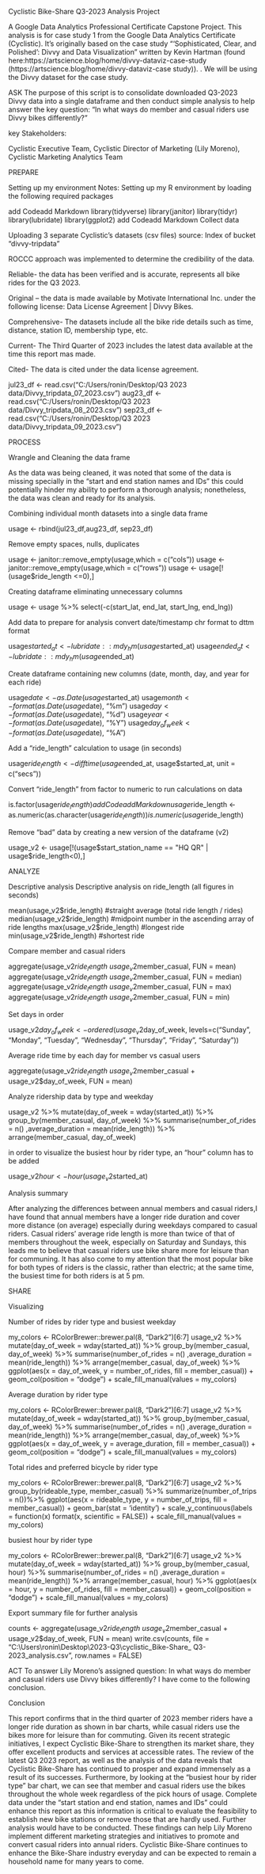 Cyclistic Bike-Share Q3-2023 Analysis Project

A Google Data Analytics Professional Certificate Capstone Project. This analysis is for case study 1 from the Google Data Analytics Certificate (Cyclistic). It’s originally based on the case study “‘Sophisticated, Clear, and Polished’: Divvy and Data Visualization” written by Kevin Hartman (found here:https://artscience.blog/home/divvy-dataviz-case-study (https://artscience.blog/home/divvy-dataviz-case study)). . We will be using the Divvy dataset for the case study.

ASK
The purpose of this script is to consolidate downloaded Q3-2023 Divvy data into a single dataframe and then conduct simple analysis to help answer the key question: “In what ways do member and casual riders use Divvy bikes differently?”

key Stakeholders:

Cyclistic Executive Team, Cyclistic Director of Marketing (Lily Moreno), Cyclistic Marketing Analytics Team

PREPARE

Setting up my environment Notes: Setting up my R environment by loading the following required packages

add Codeadd Markdown
library(tidyverse)
library(janitor)
library(tidyr)
library(lubridate) 
library(ggplot2)
add Codeadd Markdown
Collect data

Uploading 3 separate Cyclistic’s datasets (csv files) source: Index of bucket "divvy-tripdata"

ROCCC approach was implemented to determine the credibility of the data.

Reliable- the data has been verified and is accurate, represents all bike rides for the Q3 2023.

Original – the data is made available by Motivate International Inc. under the following license: Data License Agreement | Divvy Bikes.

Comprehensive- The datasets include all the bike ride details such as time, distance, station ID, membership type, etc.

Current- The Third Quarter of 2023 includes the latest data available at the time this report mas made.

Cited- The data is cited under the data license agreement.

jul23_df <- read.csv("C:/Users/ronin/Desktop/Q3 2023 data/Divvy_tripdata_07_2023.csv")
aug23_df <- read.csv("C:/Users/ronin/Desktop/Q3 2023 data/Divvy_tripdata_08_2023.csv")
sep23_df <- read.csv("C:/Users/ronin/Desktop/Q3 2023 data/Divvy_tripdata_09_2023.csv")

PROCESS

Wrangle and Cleaning the data frame

As the data was being cleaned, it was noted that some of the data is missing specially in the “start and end station names and IDs” this could potentially hinder my ability to perform a thorough analysis; nonetheless, the data was clean and ready for its analysis.

Combining individual month datasets into a single data frame

usage <- rbind(jul23_df,aug23_df, sep23_df)

Remove empty spaces, nulls, duplicates

usage <- janitor::remove_empty(usage,which = c("cols"))
usage <- janitor::remove_empty(usage,which = c("rows"))
usage <- usage[!(usage$ride_length <=0),] 

Creating dataframe eliminating unnecessary columns

usage <- usage %>% 
select(-c(start_lat, end_lat, start_lng, end_lng))

Add data to prepare for analysis convert date/timestamp chr format to dttm format

usage$started_at <- lubridate::mdy_hm(usage$started_at) 
usage$ended_at <- lubridate::mdy_hm(usage$ended_at)

Create dataframe containing new columns (date, month, day, and year for each ride)

usage$date <- as.Date(usage$started_at)
usage$month <- format(as.Date(usage$date), "%m")
usage$day <- format(as.Date(usage$date), "%d")
usage$year <- format(as.Date(usage$date), "%Y")
usage$day_of_week <- format(as.Date(usage$date), "%A")

Add a “ride_length” calculation to usage (in seconds)

usage$ride_length <- difftime(usage$ended_at, usage$started_at, unit = c("secs"))

Convert “ride_length” from factor to numeric to run calculations on data

is.factor(usage$ride_length)
add Codeadd Markdown
usage$ride_length <- as.numeric(as.character(usage$ride_length))
is.numeric(usage$ride_length)

Remove “bad” data by creating a new version of the dataframe (v2)

usage_v2 <- usage[!(usage$start_station_name == "HQ QR" | usage$ride_length<0),]

ANALYZE

Descriptive analysis Descriptive analysis on ride_length (all figures in seconds)

mean(usage_v2$ride_length) #straight average (total ride length / rides)
median(usage_v2$ride_length) #midpoint number in the ascending array of ride lengths
max(usage_v2$ride_length) #longest ride
min(usage_v2$ride_length) #shortest ride

Compare member and casual riders

aggregate(usage_v2$ride_length ~ usage_v2$member_casual, FUN = mean)
aggregate(usage_v2$ride_length ~ usage_v2$member_casual, FUN = median)
aggregate(usage_v2$ride_length ~ usage_v2$member_casual, FUN = max)
aggregate(usage_v2$ride_length ~ usage_v2$member_casual, FUN = min)

Set days in order

usage_v2$day_of_week <- ordered(usage_v2$day_of_week, levels=c("Sunday", "Monday", "Tuesday", "Wednesday", "Thursday", "Friday", "Saturday"))

Average ride time by each day for member vs casual users

aggregate(usage_v2$ride_length ~ usage_v2$member_casual + usage_v2$day_of_week, FUN = mean)

Analyze ridership data by type and weekday

usage_v2 %>% 
 mutate(day_of_week = wday(started_at)) %>% 
 group_by(member_casual, day_of_week) %>%
 summarise(number_of_rides = n()
 ,average_duration = mean(ride_length)) %>% 
 arrange(member_casual, day_of_week)

in order to visualize the busiest hour by rider type, an "hour" column has to be added

usage_v2$hour <- hour(usage_v2$started_at)

Analysis summary

After analyzing the differences between annual members and casual riders,I have found that annual members have a longer
ride duration and cover more distance (on average) especially during weekdays compared to casual riders. Casual riders’
average ride length is more than twice of that of members throughout the week, especially on Saturday and Sundays,
this leads me to believe that casual riders use bike share more for leisure than for communing. 
It has also come to my attention that the most popular bike for both types of riders is the classic, rather than electric; 
at the same time, the busiest time for both riders is at 5 pm.

SHARE

Visualizing

Number of rides by rider type and busiest weekday

my_colors <- RColorBrewer::brewer.pal(8, "Dark2")[6:7]
usage_v2 %>% 
 mutate(day_of_week = wday(started_at)) %>% 
 group_by(member_casual, day_of_week) %>%
 summarise(number_of_rides = n()
 ,average_duration = mean(ride_length)) %>% 
 arrange(member_casual, day_of_week) %>% 
 ggplot(aes(x = day_of_week, y = number_of_rides, fill = member_casual)) +
 geom_col(position = "dodge") +
 scale_fill_manual(values = my_colors)

Average duration by rider type

my_colors <- RColorBrewer::brewer.pal(8, "Dark2")[6:7]
usage_v2 %>% 
 mutate(day_of_week = wday(started_at)) %>% 
 group_by(member_casual, day_of_week) %>%
 summarise(number_of_rides = n()
 ,average_duration = mean(ride_length)) %>% 
 arrange(member_casual, day_of_week) %>% 
 ggplot(aes(x = day_of_week, y = average_duration, fill = member_casual)) +
 geom_col(position = "dodge") +
 scale_fill_manual(values = my_colors)


Total rides and preferred bicycle by rider type

my_colors <- RColorBrewer::brewer.pal(8, "Dark2")[6:7]
usage_v2 %>% 
 group_by(rideable_type, member_casual) %>% 
 summarize(number_of_trips = n())%>%
 ggplot(aes(x = rideable_type, y = number_of_trips, fill = member_casual)) +
 geom_bar(stat = 'identity') +
  scale_y_continuous(labels = function(x) format(x, scientific = FALSE)) +
  scale_fill_manual(values = my_colors)
 
busiest hour by rider type

my_colors <- RColorBrewer::brewer.pal(8, "Dark2")[6:7]
usage_v2 %>% 
 mutate(day_of_week = wday(started_at)) %>% 
 group_by(member_casual, hour) %>%
 summarise(number_of_rides = n()
 ,average_duration = mean(ride_length)) %>% 
 arrange(member_casual, hour) %>% 
 ggplot(aes(x = hour, y = number_of_rides, fill = member_casual)) +
 geom_col(position = "dodge") +
 scale_fill_manual(values = my_colors)

Export summary file for further analysis

counts <- aggregate(usage_v2$ride_length ~ usage_v2$member_casual + usage_v2$day_of_week, FUN = mean)
write.csv(counts, file = "C:\\Users\\ronin\\Desktop\\2023-Q3\\cyclistic_Bike-Share_ Q3-2023_analysis.csv", row.names = FALSE)

ACT
To answer Lily Moreno's assigned question: In what ways do member and casual riders use Divvy bikes differently? I have come to the following conclusion.

Conclusion

This report confirms that in the third quarter of 2023 member riders have a longer ride duration as shown in bar charts, while casual riders use the bikes more for leisure than for commuting. Given its recent strategic initiatives, I expect Cyclistic Bike-Share to strengthen its market share, they offer excellent products and services at accessible rates. The review of the latest Q3 2023 report, as well as the analysis of the data reveals that Cyclistic Bike-Share has continued to prosper and expand immensely as a result of its successes. Furthermore, by looking at the “busiest hour by rider type” bar chart, we can see that member and casual riders use the bikes throughout the whole week regardless of the pick hours of usage. Complete data under the “start station and end station, names and IDs” could enhance this report as this information is critical to evaluate the feasibility to establish new bike stations or remove those that are hardly used. Further analysis would have to be conducted. These findings can help Lily Moreno implement different marketing strategies and initiatives to promote and convert casual riders into annual riders. Cyclistic Bike-Share continues to enhance the Bike-Share industry everyday and can be expected to remain a household name for many years to come.
